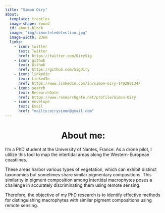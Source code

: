 ```yaml
---
title: "Simon Oiry"
about:
  template: trestles
  image-shape: round
  id: about-block
  image: "img/simonteledetection.jpg"
  image-width: 23em
  links:
    - icon: twitter
      text: Twitter
      href: https://twitter.com/OirySig
    - icon: github
      text: Github
      href: https://github.com/SigOiry
    - icon: linkedin
      text: LinkedIn
      href: https://www.linkedin.com/in/simon-oiry-140289134/
    - icon: search
      text: ResearchGate
      href: https://www.researchgate.net/profile/Simon-Oiry  
    - icon: envelope
      text: Email
      href: "mailto:oirysimon@gmail.com"  
---
```

:::{#about-block}

# About me: {style="text-align: center"}
I'm a PhD student at the University of Nantes, France. As a drone pilot, I utilize this tool to map the intertidal areas along the Western-European coastlines. 

These areas harbor various types of vegetation, which can exhibit distinct taxonomies but sometimes share similar pigmentary compositions. This similarity in pigment composition among intertidal macrophytes poses a challenge in accurately discriminating them using remote sensing. 

Therefore, the objective of my PhD research is to identify effective methods for distinguishing macrophytes with similar pigment compositions using remote sensing.
:::
